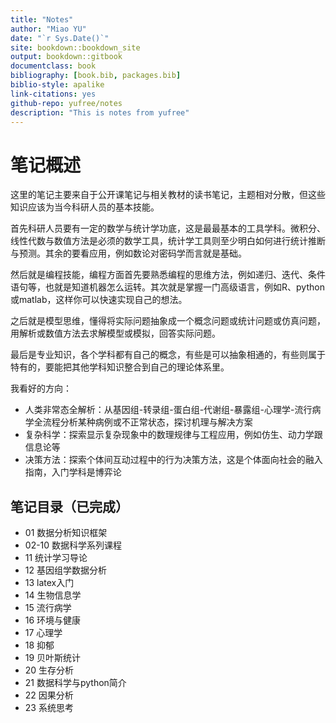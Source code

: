 ```yaml
--- 
title: "Notes"
author: "Miao YU"
date: "`r Sys.Date()`"
site: bookdown::bookdown_site
output: bookdown::gitbook
documentclass: book
bibliography: [book.bib, packages.bib]
biblio-style: apalike
link-citations: yes
github-repo: yufree/notes
description: "This is notes from yufree"
---
```


# 笔记概述 {-}

这里的笔记主要来自于公开课笔记与相关教材的读书笔记，主题相对分散，但这些知识应该为当今科研人员的基本技能。

首先科研人员要有一定的数学与统计学功底，这是最最基本的工具学科。微积分、线性代数与数值方法是必须的数学工具，统计学工具则至少明白如何进行统计推断与预测。其余的要看应用，例如数论对密码学而言就是基础。

然后就是编程技能，编程方面首先要熟悉编程的思维方法，例如递归、迭代、条件语句等，也就是知道机器怎么运转。其次就是掌握一门高级语言，例如R、python或matlab，这样你可以快速实现自己的想法。

之后就是模型思维，懂得将实际问题抽象成一个概念问题或统计问题或仿真问题，用解析或数值方法去求解模型或模拟，回答实际问题。

最后是专业知识，各个学科都有自己的概念，有些是可以抽象相通的，有些则属于特有的，要能把其他学科知识整合到自己的理论体系里。

我看好的方向：

- 人类非常态全解析：从基因组-转录组-蛋白组-代谢组-暴露组-心理学-流行病学全流程分析某种病例或不正常状态，探讨机理与解决方案
- 复杂科学：探索显示复杂现象中的数理规律与工程应用，例如仿生、动力学跟信息论等
- 决策方法：探索个体间互动过程中的行为决策方法，这是个体面向社会的融入指南，入门学科是博弈论

## 笔记目录（已完成）{-}

- 01 数据分析知识框架
- 02-10 数据科学系列课程
- 11 统计学习导论
- 12 基因组学数据分析
- 13 latex入门
- 14 生物信息学
- 15 流行病学
- 16 环境与健康
- 17 心理学
- 18 抑郁
- 19 贝叶斯统计
- 20 生存分析
- 21 数据科学与python简介
- 22 因果分析
- 23 系统思考

<script>
  (function(i,s,o,g,r,a,m){i['GoogleAnalyticsObject']=r;i[r]=i[r]||function(){
  (i[r].q=i[r].q||[]).push(arguments)},i[r].l=1*new Date();a=s.createElement(o),
  m=s.getElementsByTagName(o)[0];a.async=1;a.src=g;m.parentNode.insertBefore(a,m)
  })(window,document,'script','https://www.google-analytics.com/analytics.js','ga');

  ga('create', 'UA-43118729-1', 'auto');
  ga('send', 'pageview');

</script>